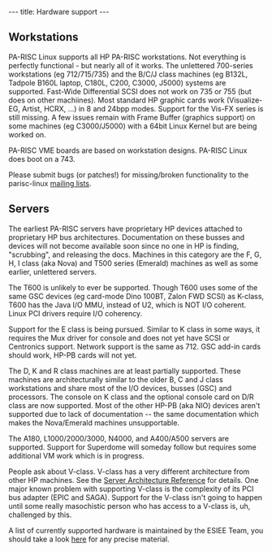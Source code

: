 ---
title: Hardware support
---

== Workstations ==
 
PA-RISC Linux supports all HP PA-RISC workstations. Not everything is
perfectly functional - but nearly all of it works. The unlettered 700-series
workstations (eg 712/715/735) and the B/C/J class machines (eg B132L, Tadpole B160L laptop, C180L,
C200, C3000, J5000) systems are supported. Fast-Wide Differential SCSI does 
not work on 735 or 755 (but does on other machiines).
Most standard HP graphic cards work (Visualize-EG, Artist, HCRX, ...) in 8 and 24bpp modes. 
Support for the Vis-FX series is still missing. A few issues remain with Frame Buffer (graphics support) 
on some machines (eg C3000/J5000) with a 64bit Linux Kernel but are being worked on.

PA-RISC VME boards are based on workstation designs.
PA-RISC Linux does boot on a 743.

Please submit bugs (or patches!) for missing/broken functionality
to the parisc-linux [[mailing lists]].

== Servers ==
 
The earliest PA-RISC servers have proprietary HP devices attached to
proprietary HP bus architectures. Documentation on these busses and
devices will not become available soon since no one in HP is finding,
"scrubbing", and releasing the docs.
Machines in this category are the F, G, H, I class (aka Nova) and
T500 series (Emerald) machines as well as some earlier, unlettered servers.

The T600 is unlikely to ever be supported. Though T600 uses some of
the same GSC devices (eg card-mode Dino 100BT, Zalon FWD SCSI) as
K-class, T600 has the Java I/O MMU, instead of U2, which is NOT I/O
coherent. Linux PCI drivers require I/O coherency.

Support for the E class is being pursued. Similar to K class in some
ways, it requires the Mux driver for console and does not yet have SCSI
or Centronics support. Network support is the same as 712. GSC add-in
cards should work, HP-PB cards will not yet.

The D, K and R class machines are at least partially supported.
These machines are architecturally similar to the older B, C and J
class workstations and share most of the I/O devices, busses (GSC)
and processors. The console on K class and the optional console card on
D/R class are now supported. Most of the other HP-PB (aka NIO) devices
aren't supported due to lack of documentation -- the same documentation
which makes the Nova/Emerald machines unsupportable.

The A180, L1000/2000/3000, N4000, and A400/A500 servers are supported. 
Support for Superdome will someday follow but requires some
additional VM work which is in progress.

People ask about V-class. V-class has a very different architecture
from other HP machines. See the
[[Server Architecture Reference]]
for details. One major known problem with supporting V-class is
the complexity of its PCI bus adapter (EPIC and SAGA).
Support for the V-class isn't going to happen until some really
masochistic person who has access to a V-class is, uh, challenged by this.

A list of currently supported hardware is maintained by the ESIEE Team, you
should take a look [[here]] for any precise material.